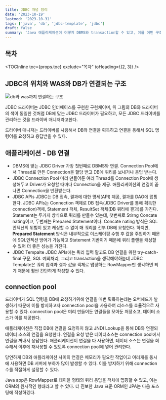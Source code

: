 ```yaml
---
title: JDBC 개념 정리
date: '2023-10-19'
lastmod: '2023-10-31'
tags: ['java', 'db', 'jdbc-template', 'jdbc']
draft: false
summary: 'Java 애플리케이션이 어떻게 DBMS와 transaction할 수 있고, 이를 어떤 구조로 연결되어있을까?'
---
```


## 목차

<TOCInline toc={props.toc} exclude="목차" toHeading={(2, 3)} />

## JDBC의 위치와 WAS와 DB가 연결되는 구조

<img alt="db와 was까지 연결하는 구조" src="/static/images/db/db-jdbc-structure.png" />

JDBC 드라이버는 JDBC 인터페이스를 구현한 구현체이며, 위 그림의 DB와 드라이버의 색이 동일한 것처럼 DB에 맞는 JDBC 드라이버가 필요하고, 모든 JDBC 드라이버를 관리하는 것을 드라이버 매니저라고한다.

드라이버 매니저는 드라이버를 사용해서 DB와 연결을 획득하고 연결을 통해서 SQL 명령어를 요청하고 응답받을 수 있다.

## 애플리케이션 - DB 연결

- DBMS에 맞는 JDBC Driver
  가장 첫번째로 DBMS와 연결. Connection Pool에서 Thread로 만든 Connection을 할당 받고 DB에 쿼리를 보내거나 응답 받는다.
- JDBC Connection Pool
  미리 만들어둔 여러 Thread를 Connection Pool에 생성해두고 Driver가 요청할 때마다 Connection을 제공.
  애플리케이션의 연결이 끝나면 Connection을 반환받는다.
- JDBC APIs
  JDBC는 DB 접속, 결과에 대한 명세(API) 제공, 결과를 DAO에 맵핑한다.
  JDBC APIs는 Connection 객체로 DB 접속(JDBC Driver를 통해 획득한 connection)객체, Statement 객체, ResultSet 객체(DB 쿼리에 결과)를 가진다.
  Statement는 두가지 방식으로 쿼리를 만들수 있는데, 첫번째로 Stirng Concate nating이고, 두번째는 Prepared Statement이다.
  Concate nating 방식은 SQL 인젝션의 위험이 있고 캐싱할 수 없이 매 쿼리를 전부 DB에 요청한다.
  하지만, **Prepared Statement** 방식은 내부적으로 이스케이핑 수행 후 값을 주입하기 때문에 SQL인젝션 방어가 가능하고 Statement 기반이기 때문에 쿼리 플랜을 캐싱할 수 있어 더 좋은 성능을 가진다.
- JDBC Tempalte
  JDBC APIs에는 쿼리 입력 말고도 DB 연결을 위한 try-catch-final 구문, SQL 예외처리, 그리고 transaction을 생각해야하늗데 JDBC Template은 쿼리 입력과 결과 값을 객체로 맵핑하는 RowMapper만 생각하면 되기 때문에
  훨씬 간단하게 작성할 수 있다.

## connection pool

드라이버가 SQL 명령을 DB에 요청하기위해 연결을 매번 획득하는데는 오버헤드가 발생하기 때문에 이를 방지하고자 connection pool을 사용하여 리소스를 효율적으로 사용할 수 있다.
connection pool은 미리 만들어둔 연결들을 모아둔 저장소고, 데이터 소스가 이를 제공한다.

애플리케이션은 직접 DB에 연결을 요청하지 않고 JNDI Lookup을 통해 DB와 연결되 데이터 소스의 연결을 요청한다.
연결을 요청 받은 데이터소스는 connection pool에서 연결을 꺼내서 응답한다. 애플리케이션이 연결을 다 사용하면, 데이터 소스는 연결을 회수해서 이후에 재사용할 수 있도록 connection pool에 넣어 관리한다.

당연하게 DB와 애플리케이션 사이의 연결은 메모리가 필요한 작업이고 여러개를 동시에 사용하면 DB 서버에 부하가 많이 발생할 수 있다. 이를 방지하기 위해 connection 수를 적절하게 설정할 수 있다.

Java app은 RowMapper로 테이블 형태의 쿼리 응답을 객체에 맵핑할 수 있고, 이는 ORM의 원시적인 형태라고 할 수 있다.
더 진보한 Java 표준 ORM인 JPA는 다음 포스팅에 작성하겠다.

